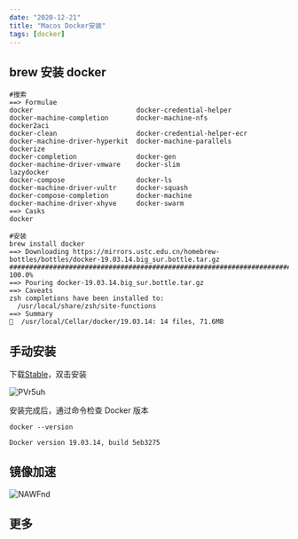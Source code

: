 ```yaml
---
date: "2020-12-21"
title: "Macos Docker安装"
tags: [docker]
---
```


## brew 安装 docker

```shell
#搜索
==> Formulae
docker                          docker-credential-helper        docker-machine-completion       docker-machine-nfs              docker2aci
docker-clean                    docker-credential-helper-ecr    docker-machine-driver-hyperkit  docker-machine-parallels        dockerize
docker-completion               docker-gen                      docker-machine-driver-vmware    docker-slim                     lazydocker
docker-compose                  docker-ls                       docker-machine-driver-vultr     docker-squash
docker-compose-completion       docker-machine                  docker-machine-driver-xhyve     docker-swarm
==> Casks
docker

#安装
brew install docker
==> Downloading https://mirrors.ustc.edu.cn/homebrew-bottles/bottles/docker-19.03.14.big_sur.bottle.tar.gz
######################################################################## 100.0%
==> Pouring docker-19.03.14.big_sur.bottle.tar.gz
==> Caveats
zsh completions have been installed to:
  /usr/local/share/zsh/site-functions
==> Summary
🍺  /usr/local/Cellar/docker/19.03.14: 14 files, 71.6MB
```

## 手动安装

下载[Stable](https://download.docker.com/mac/stable/Docker.dmg)，双击安装

![PVr5uh](https://cdn.jsdelivr.net/gh/manonicu/pics@master/uPic/PVr5uh.jpg)

安装完成后，通过命令检查 Docker 版本

```shell
docker --version

Docker version 19.03.14, build 5eb3275
```

## 镜像加速

![NAWFnd](https://cdn.jsdelivr.net/gh/manonicu/pics@master/uPic/NAWFnd.png)

## 更多

